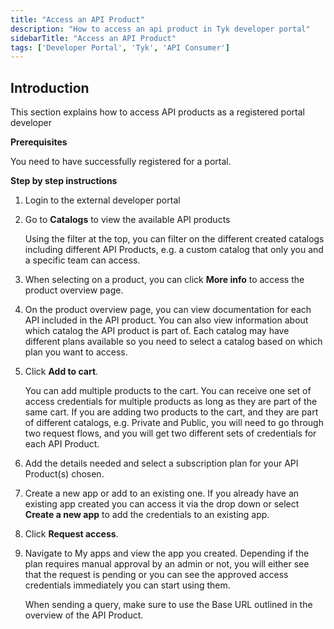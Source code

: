 ```yaml
---
title: "Access an API Product"
description: "How to access an api product in Tyk developer portal"
sidebarTitle: "Access an API Product"
tags: ['Developer Portal', 'Tyk', 'API Consumer']
---
```


## Introduction

This section explains how to access API products as a registered portal developer

**Prerequisites**

You need to have successfully registered for a portal.

**Step by step instructions**

1. Login to the external developer portal
2. Go to **Catalogs** to view the available API products



    <Note>
    Using the filter at the top, you can filter on the different created catalogs including different API Products, e.g. a custom catalog that only you and a specific team can access.
    </Note>


3. When selecting on a product, you can click **More info** to access the product overview page.
4. On the product overview page, you can view documentation for each API included in the API product. You can also view information about which catalog the API product is part of. Each catalog may have different plans available so you need to select a catalog based on which plan you want to access.
5. Click **Add to cart**.



    <Note>
    You can add multiple products to the cart. You can receive one set of access credentials for multiple products as long as they are part of the same cart. If you are adding two products to the cart, and they are part of different catalogs, e.g. Private and Public, you will need to go through two request flows, and you will get two different sets of credentials for each API Product.
    </Note>


6. Add the details needed and select a subscription plan for your  API Product(s) chosen.
7. Create a new app or add to an existing one. If you already have an existing app created you can access it via the drop down or select **Create a new app** to add the credentials to an existing app.
8. Click **Request access**.
9. Navigate to My apps and view the app you created. Depending if the plan requires manual approval by an admin or not, you will either see that the request is pending or you can see the approved access credentials immediately you can start using them.



    <Note>
    When sending a query, make sure to use the Base URL outlined in the overview of the API Product.
    </Note>


